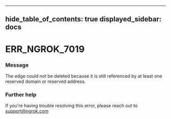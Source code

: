 

---
hide_table_of_contents: true
displayed_sidebar: docs
---


# ERR_NGROK_7019

### Message
The edge could not be deleted because it is still referenced by at least one reserved domain or reserved address.

<ErrorDetails error="err_ngrok_7019" />



### Further help
If you're having trouble resolving this error, please reach out to [support@ngrok.com](mailto:support@ngrok.com?subject=Help%20with%20ERR_NGROK_7019)

